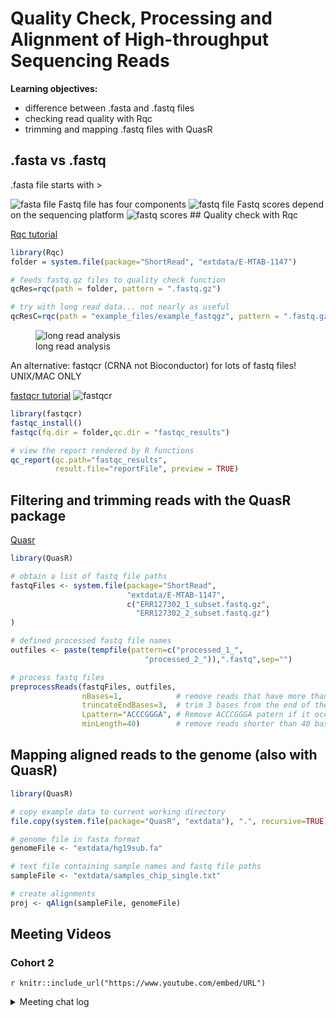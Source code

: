 # Quality Check, Processing and Alignment of High-throughput Sequencing Reads

**Learning objectives:**

- difference between .fasta and .fastq files
- checking read quality with Rqc
- trimming and mapping .fastq files with QuasR

## .fasta vs .fastq

.fasta file starts with >

![fasta file](images/fastaPic.png)
Fastq file has four components
![fastq file](images/fastqPic.png)
Fastq scores depend on the sequencing platform
![fastq scores](images/fastqScores.png)
## Quality check with Rqc

[Rqc tutorial](http://www.bioconductor.org/packages/release/bioc/vignettes/Rqc/inst/doc/Rqc.html)

```r
library(Rqc)
folder = system.file(package="ShortRead", "extdata/E-MTAB-1147")

# feeds fastq.qz files to quality check function
qcRes=rqc(path = folder, pattern = ".fastq.gz")

```

```r
# try with long read data... not nearly as useful
qcResC=rqc(path = "example_files/example_fastqgz", pattern = ".fastq.gz")

```
![long read analysis](images/long_read_analysis.jpg)

An alternative: fastqcr (CRNA not Bioconductor) for lots of fastq files!
UNIX/MAC ONLY

[fastqcr tutorial](https://cran.r-project.org/web/packages/fastqcr/readme/README.html)
![fastqcr](images/fastqcr.png)

```r
library(fastqcr)
fastqc_install()
fastqc(fq.dir = folder,qc.dir = "fastqc_results")

# view the report rendered by R functions
qc_report(qc.path="fastqc_results", 
          result.file="reportFile", preview = TRUE)
```

## Filtering and trimming reads with the QuasR package

[Quasr](https://bioconductor.org/packages/release/bioc/vignettes/QuasR/inst/doc/QuasR.html#6_Example_workflows)

```r
library(QuasR)

# obtain a list of fastq file paths
fastqFiles <- system.file(package="ShortRead",
                          "extdata/E-MTAB-1147",
                          c("ERR127302_1_subset.fastq.gz",
                            "ERR127302_2_subset.fastq.gz")
)

# defined processed fastq file names
outfiles <- paste(tempfile(pattern=c("processed_1_",
                              "processed_2_")),".fastq",sep="")

# process fastq files
preprocessReads(fastqFiles, outfiles, 
                nBases=1,            # remove reads that have more than 1 N
                truncateEndBases=3,  # trim 3 bases from the end of the reads 
                Lpattern="ACCCGGGA", # Remove ACCCGGGA patern if it occurs at the start 
                minLength=40)        # remove reads shorter than 40 base-pairs 
```

## Mapping aligned reads to the genome (also with QuasR)
```r
library(QuasR)

# copy example data to current working directory
file.copy(system.file(package="QuasR", "extdata"), ".", recursive=TRUE)

# genome file in fasta format
genomeFile <- "extdata/hg19sub.fa"

# text file containing sample names and fastq file paths
sampleFile <- "extdata/samples_chip_single.txt"

# create alignments 
proj <- qAlign(sampleFile, genomeFile)
```


## Meeting Videos

### Cohort 2

`r knitr::include_url("https://www.youtube.com/embed/URL")`

<details>
<summary> Meeting chat log </summary>
```
LOG
```
</details>
